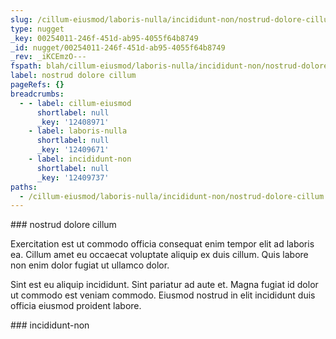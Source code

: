 ```yaml
---
slug: /cillum-eiusmod/laboris-nulla/incididunt-non/nostrud-dolore-cillum
type: nugget
_key: 00254011-246f-451d-ab95-4055f64b8749
_id: nugget/00254011-246f-451d-ab95-4055f64b8749
_rev: _iKCEmzO---
fspath: blah/cillum-eiusmod/laboris-nulla/incididunt-non/nostrud-dolore-cillum.md
label: nostrud dolore cillum
pageRefs: {}
breadcrumbs:
  - - label: cillum-eiusmod
      shortlabel: null
      _key: '12408971'
    - label: laboris-nulla
      shortlabel: null
      _key: '12409671'
    - label: incididunt-non
      shortlabel: null
      _key: '12409737'
paths:
  - /cillum-eiusmod/laboris-nulla/incididunt-non/nostrud-dolore-cillum
---
```


<NuggetArea>
<Nugget slug="/cillum-eiusmod/laboris-nulla/incididunt-non/nostrud-dolore-cillum" type="nugget" _key="00254011-246f-451d-ab95-4055f64b8749" _id="nugget/00254011-246f-451d-ab95-4055f64b8749" _rev="_iKCEmzO---" fspath="blah/cillum-eiusmod/laboris-nulla/incididunt-non/nostrud-dolore-cillum.md" label="nostrud dolore cillum" paths="/cillum-eiusmod/laboris-nulla/incididunt-non/nostrud-dolore-cillum">
<NuggetBody>
### nostrud dolore cillum

Exercitation est ut commodo officia consequat enim tempor elit ad laboris ea. Cillum amet eu occaecat voluptate aliquip ex duis cillum. Quis labore non enim dolor fugiat ut ullamco dolor.

Sint est eu aliquip incididunt. Sint pariatur ad aute et. Magna fugiat id dolor ut commodo est veniam commodo. Eiusmod nostrud in elit incididunt duis officia eiusmod proident labore.

</NuggetBody>
<Breadcrumbs>
<Crumbs>
<Crumb _key="12408971" label="cillum-eiusmod" /><Crumb _key="12409671" label="laboris-nulla" /><Crumb _key="12409737" label="incididunt-non" />
</Crumbs>
</Breadcrumbs>
</Nugget>

<NuggetsInbound>
</NuggetsInbound>
<NuggetsOutbound>
</NuggetsOutbound>
</NuggetArea>
<PassagesInbound>
<Passage direction="inbound" type="passage" _key="12409737" _id="passage/12409737" _rev="_iKCEmzK---" label="incididunt-non" passage="incididunt-non" fspath="blah/cillum-eiusmod/laboris-nulla/incididunt-non" paths="/cillum-eiusmod/laboris-nulla/incididunt-non" slug="/cillum-eiusmod/laboris-nulla/incididunt-non">
<NuggetBody>
### incididunt-non

</NuggetBody>
<Breadcrumbs>
<Crumbs>
<Crumb _key="12408971" label="cillum-eiusmod" /><Crumb _key="12409671" label="laboris-nulla" />
</Crumbs>
</Breadcrumbs>
</Passage>

</PassagesInbound>
<PassagesOutbound>
</PassagesOutbound>